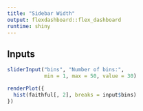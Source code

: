 ```yaml
---
title: "Sidebar Width"
output: flexdashboard::flex_dashboard 
runtime: shiny
---
```


Inputs {.sidebar data-width=300}
-----------------------------------------------------------------------

```r
sliderInput("bins", "Number of bins:", 
            min = 1, max = 50, value = 30)

renderPlot({
  hist(faithful[, 2], breaks = input$bins)
})
```
